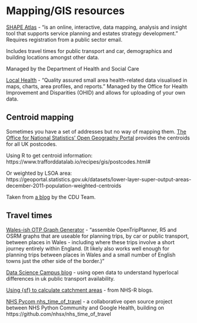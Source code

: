 # Mapping/GIS resources

[SHAPE Atlas](https://shapeatlas.net/) - "is an online, interactive, data mapping, analysis and insight tool that supports service planning and estates strategy development." Requires registration from a public sector email.

Includes travel times for public transport and car, demographics and building locations amongst other data.

Managed by the Department of Health and Social Care

[Local Health](https://www.localhealth.org.uk/#c=home) - "Quality assured small area health-related data visualised in maps, charts, area profiles, and reports." Managed by the Office for Health Improvement and Disparities (OHID) and allows for uploading of your own data.

## Centroid mapping

Sometimes you have a set of addresses but no way of mapping them. [The Office for National Statistics’ Open Geography Portal](http://geoportal.statistics.gov.uk/datasets/ons-postcode-directory-latest-centroids) provides the centroids for all UK postcodes.

Using R to get centroid information: https://www.trafforddatalab.io/recipes/gis/postcodes.html#

Or weighted by LSOA area: https://geoportal.statistics.gov.uk/datasets/lower-layer-super-output-areas-december-2011-population-weighted-centroids

Taken from [a blog](https://cdu-data-science-team.github.io/team-blog/posts/2021-05-14-mapping/) by the CDU Team.

## Travel times

[Wales-ish OTP Graph Generator](https://github.com/stupidpupil/wales_ish_otp_graph) - "assemble OpenTripPlanner, R5 and OSRM graphs that are useable for planning trips, by car or public transport, between places in Wales - including where these trips involve a short journey entirely within England. (It likely also works well enough for planning trips between places in Wales and a small number of English towns just the other side of the border.)"

[Data Science Campus blog](https://datasciencecampus.ons.gov.uk/using-open-data-to-understand-hyperlocal-differences-in-uk-public-transport-availability/) - using open data to understand hyperlocal differences in uk public transport availability.

[Using {sf} to calculate catchment areas](https://nhsrcommunity.com/using-sf-to-calculate-catchment-areas/) - from NHS-R blogs.

[NHS Pycom nhs_time_of_travel](https://github.com/nhs-pycom/nhs_time_of_travel) - a collaborative open source project between NHS Python Community and Google Health, building on https://github.com/nhsx/nhs_time_of_travel
